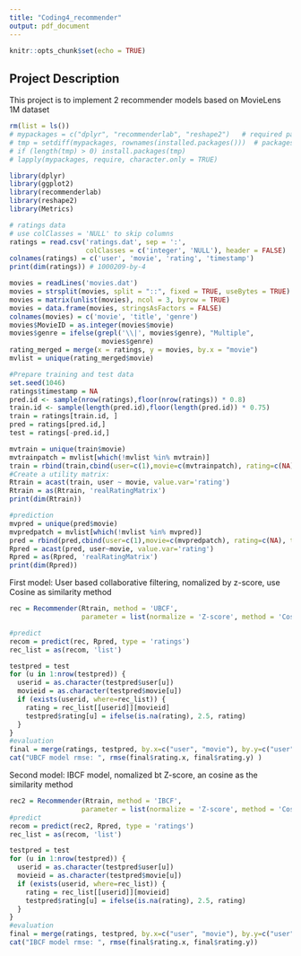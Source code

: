 ```yaml
---
title: "Coding4_recommender"
output: pdf_document
---
```


```r
knitr::opts_chunk$set(echo = TRUE)
```

## Project Description
This project is to implement 2 recommender models based on MovieLens 1M dataset

```r
rm(list = ls())
# mypackages = c("dplyr", "recommenderlab", "reshape2")   # required packages
# tmp = setdiff(mypackages, rownames(installed.packages()))  # packages need to be installed
# if (length(tmp) > 0) install.packages(tmp)
# lapply(mypackages, require, character.only = TRUE)

library(dplyr)
library(ggplot2)
library(recommenderlab)  
library(reshape2)
library(Metrics)

# ratings data
# use colClasses = 'NULL' to skip columns
ratings = read.csv('ratings.dat', sep = ':', 
                   colClasses = c('integer', 'NULL'), header = FALSE)
colnames(ratings) = c('user', 'movie', 'rating', 'timestamp')
print(dim(ratings)) # 1000209-by-4

movies = readLines('movies.dat')
movies = strsplit(movies, split = "::", fixed = TRUE, useBytes = TRUE)
movies = matrix(unlist(movies), ncol = 3, byrow = TRUE)
movies = data.frame(movies, stringsAsFactors = FALSE)
colnames(movies) = c('movie', 'title', 'genre')
movies$MovieID = as.integer(movies$movie)
movies$genre = ifelse(grepl('\\|', movies$genre), "Multiple", 
                       movies$genre)
rating_merged = merge(x = ratings, y = movies, by.x = "movie")
mvlist = unique(rating_merged$movie)

#Prepare training and test data
set.seed(1046)
ratings$timestamp = NA
pred.id <- sample(nrow(ratings),floor(nrow(ratings)) * 0.8)
train.id <- sample(length(pred.id),floor(length(pred.id)) * 0.75)
train = ratings[train.id, ]
pred = ratings[pred.id,]
test = ratings[-pred.id,]

mvtrain = unique(train$movie)
mvtrainpatch = mvlist[which(!mvlist %in% mvtrain)]
train = rbind(train,cbind(user=c(1),movie=c(mvtrainpatch), rating=c(NA), timestamp=c(NA)))
#Create a utility matrix:
Rtrain = acast(train, user ~ movie, value.var='rating')
Rtrain = as(Rtrain, 'realRatingMatrix')
print(dim(Rtrain)) 

#prediction
mvpred = unique(pred$movie)
mvpredpatch = mvlist[which(!mvlist %in% mvpred)]
pred = rbind(pred,cbind(user=c(1),movie=c(mvpredpatch), rating=c(NA), timestamp=c(NA)))
Rpred = acast(pred, user~movie, value.var='rating')
Rpred = as(Rpred, 'realRatingMatrix')
print(dim(Rpred))               

```

First model: User based collaborative filtering, nomalized by z-score, use Cosine as similarity method 

```r
rec = Recommender(Rtrain, method = 'UBCF',
                  parameter = list(normalize = 'Z-score', method = 'Cosine', nn = 5) )

#predict
recom = predict(rec, Rpred, type = 'ratings')  
rec_list = as(recom, 'list')  

testpred = test 
for (u in 1:nrow(testpred)) {  
  userid = as.character(testpred$user[u])
  movieid = as.character(testpred$movie[u])
  if (exists(userid, where=rec_list)) {
    rating = rec_list[[userid]][movieid]
    testpred$rating[u] = ifelse(is.na(rating), 2.5, rating) 
  }
}
#evaluation
final = merge(ratings, testpred, by.x=c("user", "movie"), by.y=c("user", "movie"))
cat("UBCF model rmse: ", rmse(final$rating.x, final$rating.y) )

```

Second model: IBCF model, nomalized bt Z-score, an cosine as the similarity method 

```r
rec2 = Recommender(Rtrain, method = 'IBCF',
                  parameter = list(normalize = 'Z-score', method = 'Cosine'))
#predict
recom = predict(rec2, Rpred, type = 'ratings')  
rec_list = as(recom, 'list')  

testpred = test 
for (u in 1:nrow(testpred)) {  
  userid = as.character(testpred$user[u])
  movieid = as.character(testpred$movie[u])
  if (exists(userid, where=rec_list)) {
    rating = rec_list[[userid]][movieid]
    testpred$rating[u] = ifelse(is.na(rating), 2.5, rating) 
  }
}
#evaluation
final = merge(ratings, testpred, by.x=c("user", "movie"), by.y=c("user", "movie"))
cat("IBCF model rmse: ", rmse(final$rating.x, final$rating.y))

```